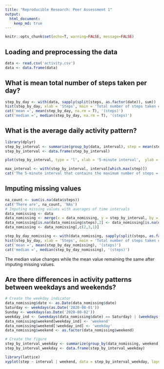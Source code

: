 ```yaml
---
title: "Reproducible Research: Peer Assessment 1"
output: 
  html_document:
    keep_md: true
---
```

```r
knitr::opts_chunk$set(echo=T, warning=FALSE, message=FALSE)
```
## Loading and preprocessing the data
```r
data <- read.csv('activity.csv')
data <- data.frame(data)
```

## What is mean total number of steps taken per day?
```r
step_by_day <- with(data, sapply(split(steps, as.factor(date)), sum))
hist(step_by_day, xlab = 'Steps', main = 'Total number of steps taken each day')
cat('mean =', mean(step_by_day, na.rm = T), '(steps)')
cat('median =', median(step_by_day, na.rm = T), '(steps)')
```


## What is the average daily activity pattern?
```r
library(dplyr)
step_by_interval <- summarize(group_by(data, interval), step = mean(steps, na.rm = T))
step_by_interval <- data.frame(step_by_interval)

plot(step_by_interval, type = 'l', xlab = '5-minute interval',  ylab = 'averaged steps across all days')

max_interval <- with(step_by_interval, interval[which.max(step)])
cat('The 5-minute interval that contains the maximum number of steps =', max_interval)
```


## Imputing missing values
```r
na_count <- sum(is.na(data$steps))
cat('There are', na_count, 'NAs')
# Imputing missing values with averages of time intervals
data_nomissing <- data
data_nomissing <- merge(x = data_nomissing, y = step_by_interval, by = "interval", all.y = TRUE)
data_nomissing[is.na(data_nomissing$steps),2] <- data_nomissing[is.na(data_nomissing$steps),4]
data_nomissing <- data_nomissing[,c(2,3,1)]

step_by_day_nomissing <- with(data_nomissing, sapply(split(steps, as.factor(date)), sum))
hist(step_by_day, xlab = 'Steps', main = 'Total number of steps taken each day')
cat('mean =', mean(step_by_day_nomissing), '(steps)')
cat('median =', median(step_by_day_nomissing), '(steps)')
```
The median value changes while the mean value remaining the same after imputing missing values.

## Are there differences in activity patterns between weekdays and weekends?
```r
# Create the weekday indicator
data_nomissing$date <- as.Date(data_nomissing$date)
Saturday <- weekdays(as.Date('2020-08-01'))
Sunday <- weekdays(as.Date('2020-08-02'))
weekday_ind <- (weekdays(data_nomissing$date) == Saturday) | (weekdays(data_nomissing$date) == Sunday)
data_nomissing$weekend[weekday_ind] <- 'weekend'
data_nomissing$weekend[!weekday_ind] <- 'weekday'
data_nomissing$weekend <- as.factor(data_nomissing$weekend)

# Create the figure
step_by_interval_weekday <- summarize(group_by(data_nomissing, weekend, interval), step = mean(steps, na.rm = T))
step_by_interval_weekday <- data.frame(step_by_interval_weekday)

library(lattice)
xyplot(step ~ interval | weekend, data = step_by_interval_weekday, layout = c(1,2), type = 'l', xlab = 'Interval', ylab = 'Number of steps')
```
